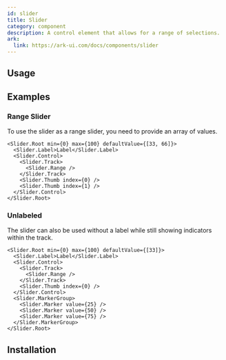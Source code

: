 ```yaml
---
id: slider
title: Slider
category: component
description: A control element that allows for a range of selections.
ark:
  link: https://ark-ui.com/docs/components/slider
---
```



## Usage

<ComponentPreview />

## Examples

### Range Slider

To use the slider as a range slider, you need to provide an array of values.

```tsx live multi
<Slider.Root min={0} max={100} defaultValue={[33, 66]}>
  <Slider.Label>Label</Slider.Label>
  <Slider.Control>
    <Slider.Track>
      <Slider.Range />
    </Slider.Track>
    <Slider.Thumb index={0} />
    <Slider.Thumb index={1} />
  </Slider.Control>
</Slider.Root>
```

### Unlabeled

The slider can also be used without a label while still showing indicators within the track.

```tsx live multi
<Slider.Root min={0} max={100} defaultValue={[33]}>
  <Slider.Label>Label</Slider.Label>
  <Slider.Control>
    <Slider.Track>
      <Slider.Range />
    </Slider.Track>
    <Slider.Thumb index={0} />
  </Slider.Control>
  <Slider.MarkerGroup>
    <Slider.Marker value={25} />
    <Slider.Marker value={50} />
    <Slider.Marker value={75} />
  </Slider.MarkerGroup>
</Slider.Root>
```

## Installation

<InstallationGuide />
